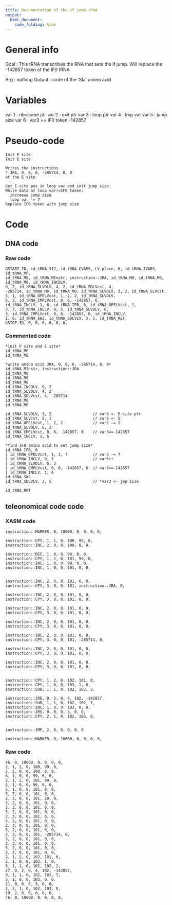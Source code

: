 ```yaml
---
title: Documentation of the if jump tRNA
output: 
  html_document:
    code_folding: hide
---
```



# General info

Goal : This tRNA transcribes the RNA that sets the if jump.
Will replace the -142857 token of the IF0 tRNA


Arg : nothing
Output : code of the 'SIJ' amino acid

# Variables

var 1 : ribosome ptr
var 2 : exit ptr
var 3 : loop ptr
var 4 : tmp var
var 5 : jump size
var 6 : var3 == IF0 token -142857

# Pseudo-code

```pseudo
Init P site
Init E site

Writes the instructions
* JRA, 0, 0, 0, -285714, 0, 0
at the E site

Get E-site pos in loop var and init jump size
While data at loop var!=IF0 token:
  increase jump size
  loop var -= 7
Replace IF0 token with jump size
```

# Code

## DNA code

### Raw code

```DNA
GSTART_ID, id_tRNA_SIJ, id_tRNA_CVARS, LV_place, 6, id_tRNA_IVARS, id_tRNA_MP, 
id_tRNA_ME, id_tRNA_MInstr, instruction::JRA, id_tRNA_M0, id_tRNA_M0, id_tRNA_M0, id_tRNA_INCDLV, 
0, 2, id_tRNA_SLVDLV, 4, 2, id_tRNA_SDLVcst, 4, 
-285714, id_tRNA_M0, id_tRNA_M0, id_tRNA_SLVDLV, 3, 2, id_tRNA_SLVcst, 
5, 1, id_tRNA_OPELVcst, 1, 2, 2, id_tRNA_SLVDLV, 
6, 3, id_tRNA_CMPLVcst, 0, 6, -142857, 6, 
id_tRNA_INCLV, 1, 6, id_tRNA_IF0, 6, id_tRNA_OPELVcst, 1, 
3, 7, id_tRNA_INCLV, 0, 5, id_tRNA_SLVDLV, 6, 
3, id_tRNA_CMPLVcst, 0, 6, -142857, 6, id_tRNA_INCLV, 
1, 6, id_tRNA_SWJ, id_tRNA_SDLVLV, 3, 5, id_tRNA_RET, 
GSTOP_ID, 0, 0, 0, 0, 0, 0,
```


### Commented code


```pseudoDNA
*init P site and E site*
id_tRNA_MP
id_tRNA_ME 

*write amino acid JRA, 0, 0, 0, -285714, 0, 0*
id_tRNA_MInstr, instruction::JRA
id_tRNA_M0
id_tRNA_M0
id_tRNA_M0
id_tRNA_INCDLV, 0, 2
id_tRNA_SLVDLV, 4, 2
id_tRNA_SDLVcst, 4, -285714
id_tRNA_M0
id_tRNA_M0

id_tRNA_SLVDLV, 3, 2                  // var3 <- E-site ptr
id_tRNA_SLVcst, 5, 1                  // var5 <- 5
id_tRNA_OPELVcst, 1, 2, 2             // var2 -= 2
id_tRNA_SLVDLV, 6, 3
id_tRNA_CMPLVcst, 0, 6, -142857, 6    // var3==-142857
id_tRNA_INCLV, 1, 6

*find IF0 amino acid to set jump size*
id_tRNA_IF0, 6
| id_tRNA_OPELVcst, 1, 3, 7           // var3 -= 7
| id_tRNA_INCLV, 0, 5                 // var5++
| id_tRNA_SLVDLV, 6, 3
| id_tRNA_CMPLVcst, 0, 6, -142857, 6  // var3==-142857
| id_tRNA_INCLV, 1, 6
id_tRNA_SWJ
id_tRNA_SDLVLV, 3, 5                  // *var3 <- jmp size

id_tRNA_RET
```


## teleonomical code code

### XASM code

```XASM
instruction::MARKER, 0, 10600, 0, 0, 0, 0,

instruction::CPY, 1, 1, 0, 100, 99, 0,
instruction::INC, 2, 0, 0, 100, 0, 0,

instruction::DEC, 1, 0, 0, 99, 0, 0,
instruction::CPY, 1, 2, 0, 101, 99, 0,
instruction::INC, 1, 0, 0, 99, 0, 0,
instruction::INC, 1, 0, 0, 101, 0, 0,


instruction::INC, 2, 0, 0, 101, 0, 0,
instruction::CPY, 3, 0, 0, 101, instruction::JRA, 0,

instruction::INC, 2, 0, 0, 101, 0, 0,
instruction::CPY, 3, 0, 0, 101, 0, 0,

instruction::INC, 2, 0, 0, 101, 0, 0,
instruction::CPY, 3, 0, 0, 101, 0, 0,

instruction::INC, 2, 0, 0, 101, 0, 0,
instruction::CPY, 3, 0, 0, 101, 0, 0,

instruction::INC, 2, 0, 0, 101, 0, 0,
instruction::CPY, 3, 0, 0, 101, -285714, 0,

instruction::INC, 2, 0, 0, 101, 0, 0,
instruction::CPY, 3, 0, 0, 101, 0, 0,

instruction::INC, 2, 0, 0, 101, 0, 0,
instruction::CPY, 3, 0, 0, 101, 0, 0,


instruction::CPY, 1, 2, 0, 102, 101, 0, 
instruction::CPY, 1, 0, 0, 103, 1, 0, 
instruction::SUB, 1, 1, 0, 102, 102, 2, 

instruction::JRE, 0, 2, 0, 4, 102, -142857,
instruction::SUB, 1, 1, 0, 102, 102, 7, 
instruction::INC, 1, 0, 0, 103, 0, 0,
instruction::JRS, 0, 0, 0, 3, 0, 0, 
instruction::CPY, 2, 1, 0, 102, 103, 0, 


instruction::JMP, 2, 0, 0, 0, 0, 0

instruction::MARKER, 0, 10600, 0, 0, 0, 0,
```

### Raw code

```RAW
46, 0, 10600, 0, 0, 0, 0,
2, 1, 1, 0, 100, 99, 0,
5, 2, 0, 0, 100, 0, 0,
6, 1, 0, 0, 99, 0, 0,
2, 1, 2, 0, 101, 99, 0,
5, 1, 0, 0, 99, 0, 0,
5, 1, 0, 0, 101, 0, 0,
5, 2, 0, 0, 101, 0, 0,
2, 3, 0, 0, 101, 20, 0,
5, 2, 0, 0, 101, 0, 0,
2, 3, 0, 0, 101, 0, 0,
5, 2, 0, 0, 101, 0, 0,
2, 3, 0, 0, 101, 0, 0,
5, 2, 0, 0, 101, 0, 0,
2, 3, 0, 0, 101, 0, 0,
5, 2, 0, 0, 101, 0, 0,
2, 3, 0, 0, 101, -285714, 0,
5, 2, 0, 0, 101, 0, 0,
2, 3, 0, 0, 101, 0, 0,
5, 2, 0, 0, 101, 0, 0,
2, 3, 0, 0, 101, 0, 0,
2, 1, 2, 0, 102, 101, 0,
2, 1, 0, 0, 103, 1, 0,
8, 1, 1, 0, 102, 102, 2,
27, 0, 2, 0, 4, 102, -142857,
8, 1, 1, 0, 102, 102, 7,
5, 1, 0, 0, 103, 0, 0,
21, 0, 0, 0, 3, 0, 0,
2, 2, 1, 0, 102, 103, 0,
19, 2, 0, 0, 0, 0, 0,
46, 0, 10600, 0, 0, 0, 0,
```
